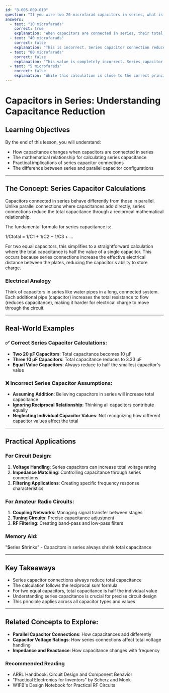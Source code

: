 ```yaml
---
id: "B-005-009-010"
question: "If you wire two 20-microfarad capacitors in series, what is the capacity of the combination?"
answers:
  - text: "10 microfarads"
    correct: true
    explanation: "When capacitors are connected in series, their total capacitance is less than the smallest individual capacitor value. The formula for series capacitance is the reciprocal of the sum of reciprocals, which for two equal capacitors results in half the original capacitance. With two 20 µF capacitors, the total capacitance becomes 10 µF."
  - text: "40 microfarads"
    correct: false
    explanation: "This is incorrect. Series capacitor connection reduces total capacitance, not increases it. Adding capacitors in series decreases the overall capacitance, following the reciprocal relationship of series circuit components."
  - text: "80 microfarads"
    correct: false
    explanation: "This value is completely incorrect. Series capacitor connection always reduces capacitance; it would never result in an increased total capacitance greater than the individual capacitor values."
  - text: "5 microfarads"
    correct: false
    explanation: "While this calculation is close to the correct principle of series capacitance reduction, it does not accurately reflect the mathematical relationship for two equal capacitors."
---
```


# Capacitors in Series: Understanding Capacitance Reduction

## Learning Objectives
By the end of this lesson, you will understand:
- How capacitance changes when capacitors are connected in series
- The mathematical relationship for calculating series capacitance
- Practical implications of series capacitor connections
- The difference between series and parallel capacitor configurations

---

## The Concept: Series Capacitor Calculations

Capacitors connected in series behave differently from those in parallel. Unlike parallel connections where capacitances add directly, series connections reduce the total capacitance through a reciprocal mathematical relationship.

The fundamental formula for series capacitance is:

1/Ctotal = 1/C1 + 1/C2 + 1/C3 + ...

For two equal capacitors, this simplifies to a straightforward calculation where the total capacitance is half the value of a single capacitor. This occurs because series connections increase the effective electrical distance between the plates, reducing the capacitor's ability to store charge.

### Electrical Analogy

Think of capacitors in series like water pipes in a long, connected system. Each additional pipe (capacitor) increases the total resistance to flow (reduces capacitance), making it harder for electrical charge to move through the circuit.

---

## Real-World Examples

### ✅ Correct Series Capacitor Calculations:
- **Two 20 µF Capacitors**: Total capacitance becomes 10 µF
- **Three 10 µF Capacitors**: Total capacitance reduces to 3.33 µF
- **Equal Value Capacitors**: Always reduce to half the smallest capacitor's value

### ❌ Incorrect Series Capacitor Assumptions:
- **Assuming Addition**: Believing capacitors in series will increase total capacitance
- **Ignoring Reciprocal Relationship**: Thinking all capacitors contribute equally
- **Neglecting Individual Capacitor Values**: Not recognizing how different capacitor values affect the total

---

## Practical Applications

### For Circuit Design:
1. **Voltage Handling**: Series capacitors can increase total voltage rating
2. **Impedance Matching**: Controlling capacitance through series connections
3. **Filtering Applications**: Creating specific frequency response characteristics

### For Amateur Radio Circuits:
1. **Coupling Networks**: Managing signal transfer between stages
2. **Tuning Circuits**: Precise capacitance adjustment
3. **RF Filtering**: Creating band-pass and low-pass filters

### Memory Aid:
"**S**eries **S**hrinks" - Capacitors in series always shrink total capacitance

---

## Key Takeaways

- Series capacitor connections always reduce total capacitance
- The calculation follows the reciprocal sum formula
- For two equal capacitors, total capacitance is half the individual value
- Understanding series capacitance is crucial for precise circuit design
- This principle applies across all capacitor types and values

---

## Related Concepts to Explore:
- **Parallel Capacitor Connections**: How capacitances add differently
- **Capacitor Voltage Ratings**: How series connections affect total voltage handling
- **Impedance and Reactance**: How capacitance changes with frequency

### Recommended Reading
- ARRL Handbook: Circuit Design and Component Behavior
- "Practical Electronics for Inventors" by Scherz and Monk
- W1FB's Design Notebook for Practical RF Circuits